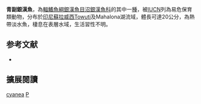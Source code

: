 {{Speciesbox
| name = 青副銀漢魚
| status = VU
| status_system = iucn3.1
| image = 
| genus = Paratherina
| species = cyanea
| authority = [[Aurich|Aurich]], 1935
| synonyms = 
}}
'''青副銀漢魚'''，為[[輻鰭魚綱|輻鰭魚綱]][[銀漢魚目|銀漢魚目]][[沼銀漢魚科|沼銀漢魚科]]的其中一[[種|種]]，被[[IUCN|IUCN]]列為易危保育類動物，分布於[[印尼|印尼]][[蘇拉威西|蘇拉威西]]Towuti及Mahalona湖流域，體長可達20公分，為熱帶淡水魚，棲息在表層水域，生活習性不明。
==参考文献==
*{{FishBase_species|genus=Paratherina|species=cyanea|year=2016|month=6}}

== 擴展閱讀 ==
{{refbegin}}
{{wikispecies-inline|Paratherina cyanea|青副銀漢魚}}
{{refend}}
{{Taxonbar|from=Q4860599}}

[[Category:副銀漢魚屬|cyanea]]
[[Category:1935年描述的魚類|P]]


{{魚類小作品}}